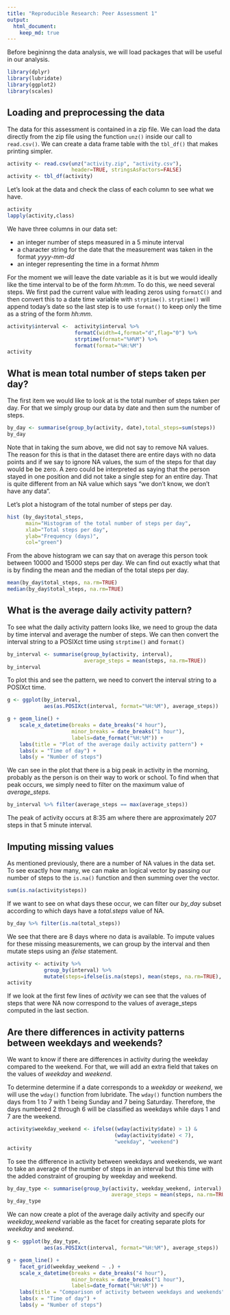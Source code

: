 ```yaml
---
title: "Reproducible Research: Peer Assessment 1"
output: 
  html_document:
    keep_md: true
---
```


Before begininng the data analysis, we will load packages that will be useful 
in our analysis. 

```r
library(dplyr)
library(lubridate)
library(ggplot2)
library(scales)
```

## Loading and preprocessing the data

The data for this assessment is contained in a zip file.  We can load the
data directly from the zip file using the function <code>unz()</code> inside 
our call to <code>read.csv()</code>.  We can create a data frame table with
the <code>tbl_df()</code> that makes printing simpler.

```r
activity <- read.csv(unz("activity.zip", "activity.csv"),
                     header=TRUE, stringsAsFactors=FALSE)
activity <- tbl_df(activity)
```

Let's look at the data and check the class of each column to see what we have.

```r
activity
lapply(activity,class)
```

We have three columns in our data set: 

- an integer number of steps measured in a 5 minute interval
- a character string for the date that the measurement was taken
in the format *yyyy-mm-dd*
- an integer representing the time in a format *hhmm*

For the moment we will leave the date variable as it is but we 
would ideally like the time interval to be of the form *hh:mm*.
To do this, we need several steps. We first pad the current value with 
leading zeros using <code>formatC()</code> and then convert this to a
date time variable with <code>strptime()</code>. <code>strptime()</code>
will append today's date so the last step is to use <code>format()</code> 
to keep only the time as a string of the form *hh:mm*.

```r
activity$interval <-  activity$interval %>% 
                      formatC(width=4,format="d",flag="0") %>%
                      strptime(format="%H%M") %>% 
                      format(format="%H:%M")
activity
```

## What is mean total number of steps taken per day?

The first item we would like to look at is the total number of steps
taken per day.  For that we simply group our data by date and then
sum the number of steps.

```r
by_day <- summarise(group_by(activity, date),total_steps=sum(steps))
by_day
```

Note that in taking the sum above, we did not say to remove NA values.  
The reason for this is that in the dataset there are entire days with
no data points and if we say to ignore NA values, the sum of the steps
for that day would be be zero. A zero could be interpreted as saying 
that the person stayed in one position and did not take a single 
step for an entire day.  That is quite different from an NA value which
says "we don't know, we don't have any data".

Let's plot a histogram of the total number of steps per day.  

```r
hist (by_day$total_steps, 
      main="Histogram of the total number of steps per day",
      xlab="Total steps per day",
      ylab="Frequency (days)",
      col="green")
```

From the above histogram we can say that on average this person took
between 10000 and 15000 steps per day. We can find out exactly what 
that is by finding the mean and the median of the total steps per day.

```r
mean(by_day$total_steps, na.rm=TRUE)
median(by_day$total_steps, na.rm=TRUE)
```

## What is the average daily activity pattern?

To see what the daily activity pattern looks like, we need to
group the data by time interval and average the number of steps.
We can then convert the interval string to a POSIXct time using 
<code>strptime()</code> and <code>format()</code>

```r
by_interval <- summarise(group_by(activity, interval),
                         average_steps = mean(steps, na.rm=TRUE))
by_interval
```

To plot this and see the pattern, we need to convert the interval
string to a POSIXct time.

```r
g <- ggplot(by_interval, 
            aes(as.POSIXct(interval, format="%H:%M"), average_steps))

g + geom_line() +
    scale_x_datetime(breaks = date_breaks("4 hour"),
                     minor_breaks = date_breaks("1 hour"),
                     labels=date_format("%H:%M")) +
    labs(title = "Plot of the average daily activity pattern") +
    labs(x = "Time of day") +
    labs(y = "Number of steps")
```

We can see in the plot that there is a big peak in activity in the morning,
probably as the person is on their way to work or school.  To find when that
peak occurs, we simply need to filter on the maximum value of *average_steps*.

```r
by_interval %>% filter(average_steps == max(average_steps))
```

The peak of activity occurs at 8:35 am where there are approximately 207 steps
in that 5 minute interval.


## Imputing missing values

As mentioned previously, there are a number of NA values in the data set.
To see exactly how many, we can make an logical vector by passing our number
of steps to the <code>is.na()</code> function and then summing over the
vector.

```r
sum(is.na(activity$steps))
```

If we want to see on what days these occur, we can filter our *by_day*
subset according to which days have a *total.steps* value of NA.

```r
by_day %>% filter(is.na(total_steps))
```

We see that there are 8 days where no data is available.  To impute 
values for these missing measurements, we can group by the interval
and then mutate steps using an *ifelse* statement.

```r
activity <- activity %>% 
            group_by(interval) %>% 
            mutate(steps=ifelse(is.na(steps), mean(steps, na.rm=TRUE), steps))
activity
```

If we look at the first few lines of *activity* we can see that the values of
steps that were NA now correspond to the values of average_steps computed in
the last section.

## Are there differences in activity patterns between weekdays and weekends?

We want to know if there are differences in activity during the weekday 
compared to the weekend.  For that, we will add an extra field that takes
on the values of *weekday* and *weekend*. 

To determine determine if a date corresponds to a *weekday* or *weekend*, 
we will use the <code>wday()</code> function from lubridate.  The 
<code>wday()</code> function numbers the days from 1 to 7 with 1 being
Sunday and 7 being Saturday. Therefore, the days numbered 2 through 6 will
be classified as weekdays while days 1 and 7 are the weekend.

```r
activity$weekday_weekend <- ifelse((wday(activity$date) > 1) &
                                   (wday(activity$date) < 7), 
                                   "weekday", "weekend")
activity
```

To see the difference in activity between weekdays and weekends, we want 
to take an average of the number of steps in an interval but this time 
with the added constraint of grouping by weekday and weekend.

```r
by_day_type <- summarise(group_by(activity, weekday_weekend, interval),
                                  average_steps = mean(steps, na.rm=TRUE))
by_day_type
```

We can now create a plot of the average daily activity and specify our
*weekday_weekend* variable as the facet for creating separate plots for
*weekday* and *weekend*.

```r
g <- ggplot(by_day_type, 
            aes(as.POSIXct(interval, format="%H:%M"), average_steps))

g + geom_line() +
    facet_grid(weekday_weekend ~ .) + 
    scale_x_datetime(breaks = date_breaks("4 hour"),
                     minor_breaks = date_breaks("1 hour"),
                     labels=date_format("%H:%M")) +
    labs(title = "Comparison of activity between weekdays and weekends") +
    labs(x = "Time of day") +
    labs(y = "Number of steps")    
```